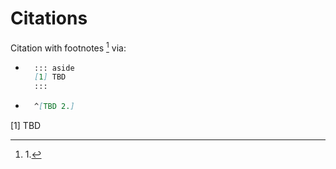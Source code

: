 # Citations 
Citation with footnotes ^[1.] via:

- ::: {.callout-tip icon=false title="Codeblock template: Citation / Footnote" } 
  ```.markdown
    ::: aside
    [1] TBD
    :::
  ```

  :::
- ::: {.callout-tip icon=false title="Codeblock template: *inline* Citation " } 
  ```.markdown
    ^[TBD 2.]
  ```

  :::

::: aside
[1] TBD
:::
